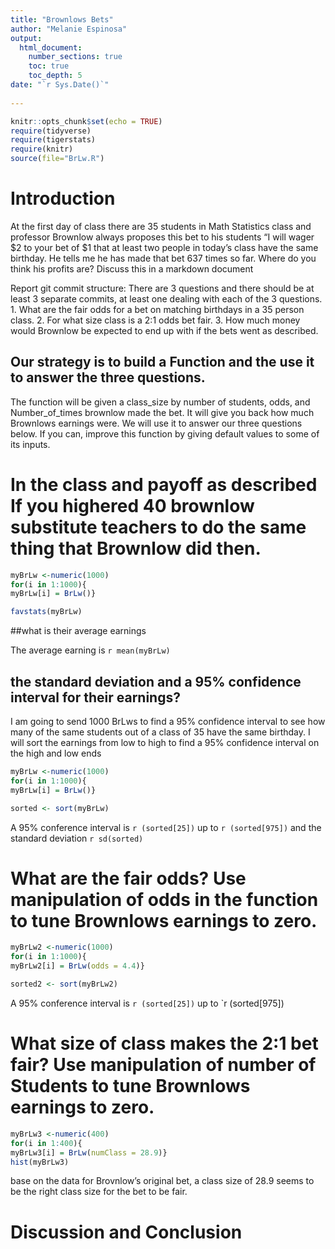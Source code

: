 ```yaml
---
title: "Brownlows Bets"
author: "Melanie Espinosa"
output: 
  html_document:
    number_sections: true
    toc: true
    toc_depth: 5
date: "`r Sys.Date()`"    
    
---
```

```r
knitr::opts_chunk$set(echo = TRUE)
require(tidyverse)
require(tigerstats)
require(knitr)
source(file="BrLw.R")
```


<!-- We recommend you use git branches -- create a separate branch for each major section i.e. Introduction, Methods, Results, Inferential Results, and Discussion and Conclusions - leave the YAML block untouched until the final merge where you put in your own name !-->

# Introduction

<!--In this section you explain what you are trying to show.  Where did the data come from?  What is the research or other question you are trying to answer?!-->

 At the first day of class there are 35 students in Math Statistics class and professor Brownlow always proposes this bet to his students "I will wager $2 to your bet of $1 that at least two people in today's class have  the same birthday.  He tells me he has made that bet 637 times so far. Where do you think his profits are? Discuss this in a markdown document
 
Report git commit structure:
There are 3 questions and there should be at least 3 separate commits, at least one dealing with each of the 3 questions.
1. What are the fair odds for a bet on matching birthdays in a 35 person class.
2. For what size class is a 2:1 odds bet fair.
3. How much money would Brownlow be expected to end up with if the bets went as described.

## Our strategy is to build a Function and the use it to answer the three questions. 

The function will be given a class_size by number of students, odds, and Number_of_times brownlow made the bet.  It will give you back how much Brownlows earnings were. We will use it to answer our three questions below. If you can, improve this function by giving default values to some of its inputs. 

# In the class and payoff as described  If you highered 40 brownlow substitute teachers to do the same thing that Brownlow did then.

```r
myBrLw <-numeric(1000)
for(i in 1:1000){ 
myBrLw[i] = BrLw()}
```


```r
favstats(myBrLw)
```
##what is their average earnings

The average earning is `r mean(myBrLw)`

## the standard deviation and a 95% confidence interval for their earnings?
 
 I am going to send 1000 BrLws to find a 95% confidence interval to see how many of the same students out of a class of 35 have the same birthday. I will sort the earnings from low to high to find a 95% confidence interval on the high and low ends
 
 <!--Explain and display your method of coming up with a 95% confidence interval of  professor Brownlows winnings (or losings)-->
 
  
```r
myBrLw <-numeric(1000)
for(i in 1:1000){ 
myBrLw[i] = BrLw()}

```
  
```r
sorted <- sort(myBrLw)
```

 A 95% conference interval is `r (sorted[25])` up to `r (sorted[975])`
  and the standard deviation `r sd(sorted)`

# What are the fair odds? Use manipulation of odds in the function to tune Brownlows earnings to zero. 


<!--Decide on your methods:  In this section explain the approach you will take to attack the issue --- how will you decide on a likely estimate of professor Brownlow's earnings or losses after 637 bets. Also explain how you construct a 95% confidence interval about your estimate of his winnings !-->

```r
myBrLw2 <-numeric(1000)
for(i in 1:1000){ 
myBrLw2[i] = BrLw(odds = 4.4)}
```

```r
sorted2 <- sort(myBrLw2)
```
A 95% conference interval is `r (sorted[25])` up to `r (sorted[975])


# What size of class makes the 2:1 bet fair?  Use manipulation of number of Students to tune Brownlows earnings to zero.

<!--Explain and display the results of your method of coming up with the estimate of professor Brownlows betting profits!-->

```r
myBrLw3 <-numeric(400)
for(i in 1:400){ 
myBrLw3[i] = BrLw(numClass = 28.9)}
hist(myBrLw3)
```

base on the data for Brovnlow's original bet, a class size of 28.9 seems to be the right class size for the bet to be fair.

# Discussion and Conclusion

<!--Discussion and conclusion here.  If professor Brownlow is consistantly making or losing money how could he change his payout so that his profits center on zero?  Also discuss what size his class should be in order to have his current scheme balance at zero profit.!-->

